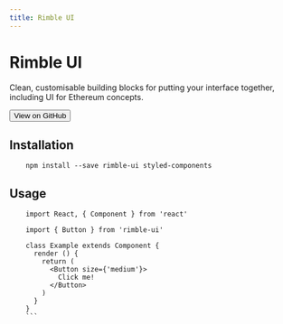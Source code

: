 ```yaml
---
title: Rimble UI
---
```


# Rimble UI
Clean, customisable building blocks for putting your interface together, including UI for Ethereum concepts.

<Button my={3}
  title="Get the code at GitHub"
  target="_blank"
  as="a"
  href="https://github.com/ConsenSys/rimble-ui">View on GitHub
</Button>

## Installation

```lang=jsx
    npm install --save rimble-ui styled-components
```
## Usage
```lang=jsx
    import React, { Component } from 'react'

    import { Button } from 'rimble-ui'

    class Example extends Component {
      render () {
        return (
          <Button size={'medium'}>
            Click me!
          </Button>
        )
      }
    }
    ```
